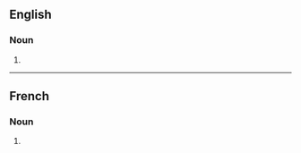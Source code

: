 ==English==

===Noun===
{{head|en|noun form}}

# {{plural of|en|simulation}}

----

==French==

===Noun===
{{head|fr|noun plural form|g=f}}

# {{plural of|fr|simulation}}
